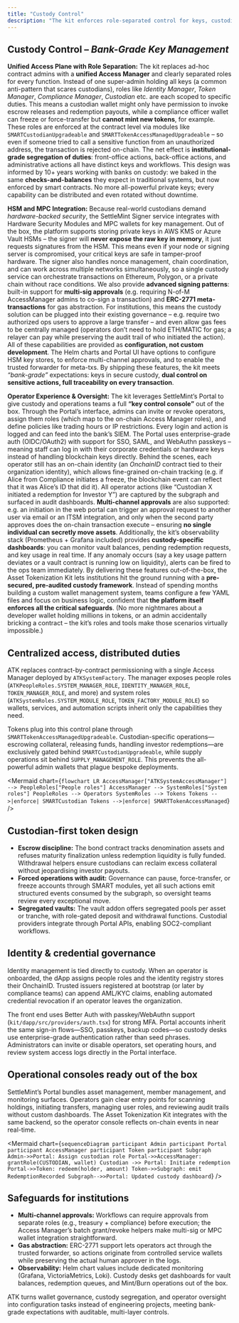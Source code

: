 ```yaml
---
title: "Custody Control"
description: "The kit enforces role-separated control for keys, custodians, and operator actions without rebuilding governance."
---
```


## Custody Control – *Bank-Grade Key Management*

**Unified Access Plane with Role Separation:** The kit replaces ad-hoc contract admins with a **unified Access Manager** and clearly separated roles for every function. Instead of one super-admin holding all keys (a common anti-pattern that scares custodians), roles like *Identity Manager*, *Token Manager*, *Compliance Manager*, *Custodian* etc. are each scoped to specific duties. This means a custodian wallet might only have permission to invoke escrow releases and redemption payouts, while a compliance officer wallet can freeze or force-transfer but **cannot mint new tokens**, for example. These roles are enforced at the contract level via modules like `SMARTCustodianUpgradeable` and `SMARTTokenAccessManagedUpgradeable` – so even if someone tried to call a sensitive function from an unauthorized address, the transaction is rejected on-chain. The net effect is **institutional-grade segregation of duties**: front-office actions, back-office actions, and administrative actions all have distinct keys and workflows. This design was informed by 10+ years working with banks on custody: we baked in the same **checks-and-balances** they expect in traditional systems, but now enforced by smart contracts. No more all-powerful private keys; every capability can be distributed and even rotated without downtime.

**HSM and MPC Integration:** Because real-world custodians demand *hardware-backed security*, the SettleMint Signer service integrates with Hardware Security Modules and MPC wallets for key management. Out of the box, the platform supports storing private keys in AWS KMS or Azure Vault HSMs – the signer will **never expose the raw key in memory**, it just requests signatures from the HSM. This means even if your node or signing server is compromised, your critical keys are safe in tamper-proof hardware. The signer also handles nonce management, chain coordination, and can work across multiple networks simultaneously, so a single custody service can orchestrate transactions on Ethereum, Polygon, or a private chain without race conditions. We also provide **advanced signing patterns**: built-in support for **multi-sig approvals** (e.g. requiring N-of-M AccessManager admins to co-sign a transaction) and **ERC-2771 meta-transactions** for gas abstraction. For institutions, this means the custody solution can be plugged into their existing governance – e.g. require two authorized ops users to approve a large transfer – and even allow gas fees to be centrally managed (operators don’t need to hold ETH/MATIC for gas; a relayer can pay while preserving the audit trail of who initiated the action). All of these capabilities are provided as **configuration, not custom development**. The Helm charts and Portal UI have options to configure HSM key stores, to enforce multi-channel approvals, and to enable the trusted forwarder for meta-txs. By shipping these features, the kit meets *“bank-grade”* expectations: keys in secure custody, **dual control on sensitive actions, full traceability on every transaction**.

**Operator Experience & Oversight:** The kit leverages SettleMint’s Portal to give custody and operations teams a full **“key control console”** out of the box. Through the Portal’s interface, admins can invite or revoke operators, assign them roles (which map to the on-chain Access Manager roles), and define policies like trading hours or IP restrictions. Every login and action is logged and can feed into the bank’s SIEM. The Portal uses enterprise-grade auth (OIDC/OAuth2) with support for SSO, SAML, and WebAuthn passkeys – meaning staff can log in with their corporate credentials or hardware keys instead of handling blockchain keys directly. Behind the scenes, each operator still has an on-chain identity (an *OnchainID* contract tied to their organization identity), which allows fine-grained on-chain tracking (e.g. if Alice from Compliance initiates a freeze, the blockchain event can reflect that it was Alice’s ID that did it). All operator actions (like “Custodian X initiated a redemption for Investor Y”) are captured by the subgraph and surfaced in audit dashboards. **Multi-channel approvals** are also supported: e.g. an initiation in the web portal can trigger an approval request to another user via email or an ITSM integration, and only when the second party approves does the on-chain transaction execute – ensuring **no single individual can secretly move assets**. Additionally, the kit’s observability stack (Prometheus + Grafana included) provides **custody-specific dashboards**: you can monitor vault balances, pending redemption requests, and key usage in real time. If any anomaly occurs (say a key usage pattern deviates or a vault contract is running low on liquidity), alerts can be fired to the ops team immediately. By delivering these features out-of-the-box, the Asset Tokenization Kit lets institutions hit the ground running with a **pre-secured, pre-audited custody framework**. Instead of spending months building a custom wallet management system, teams configure a few YAML files and focus on business logic, confident that **the platform itself enforces all the critical safeguards**. (No more nightmares about a developer wallet holding millions in tokens, or an admin accidentally bricking a contract – the kit’s roles and tools make those scenarios virtually impossible.)

## Centralized access, distributed duties

ATK replaces contract-by-contract permissioning with a single Access Manager deployed by `ATKSystemFactory`. The manager exposes people roles (`ATKPeopleRoles.SYSTEM_MANAGER_ROLE`, `IDENTITY_MANAGER_ROLE`, `TOKEN_MANAGER_ROLE`, and more) and system roles (`ATKSystemRoles.SYSTEM_MODULE_ROLE`, `TOKEN_FACTORY_MODULE_ROLE`) so wallets, services, and automation scripts inherit only the capabilities they need.

Tokens plug into this control plane through `SMARTTokenAccessManagedUpgradeable`. Custodian-specific operations—escrowing collateral, releasing funds, handling investor redemptions—are exclusively gated behind `SMARTCustodianUpgradeable`, while supply operations sit behind `SUPPLY_MANAGEMENT_ROLE`. This prevents the all-powerful admin wallets that plague bespoke deployments.

<Mermaid
  chart={`
flowchart LR
  AccessManager["ATKSystemAccessManager"] --> PeopleRoles["People roles"]
  AccessManager --> SystemRoles["System roles"]
  PeopleRoles --> Operators
  SystemRoles --> Tokens
  Tokens -->|enforce| SMARTCustodian
  Tokens -->|enforce| SMARTTokenAccessManaged
`}
/>

## Custodian-first token design

- **Escrow discipline:** The bond contract tracks denomination assets and refuses maturity finalization unless redemption liquidity is fully funded. Withdrawal helpers ensure custodians can reclaim excess collateral without jeopardising investor payouts.
- **Forced operations with audit:** Governance can pause, force-transfer, or freeze accounts through SMART modules, yet all such actions emit structured events consumed by the subgraph, so oversight teams review every exceptional move.
- **Segregated vaults:** The vault addon offers segregated pools per asset or tranche, with role-gated deposit and withdrawal functions. Custodial providers integrate through Portal APIs, enabling SOC2-compliant workflows.

## Identity & credential governance

Identity management is tied directly to custody. When an operator is onboarded, the dApp assigns people roles and the identity registry stores their OnchainID. Trusted issuers registered at bootstrap (or later by compliance teams) can append AML/KYC claims, enabling automated credential revocation if an operator leaves the organization.

The front end uses Better Auth with passkey/WebAuthn support (`kit/dapp/src/providers/auth.tsx`) for strong MFA. Portal accounts inherit the same sign-in flows—SSO, passkeys, backup codes—so custody desks use enterprise-grade authentication rather than seed phrases. Administrators can invite or disable operators, set operating hours, and review system access logs directly in the Portal interface.

## Operational consoles ready out of the box

SettleMint’s Portal bundles asset management, member management, and monitoring surfaces. Operators gain clear entry points for scanning holdings, initiating transfers, managing user roles, and reviewing audit trails without custom dashboards. The Asset Tokenization Kit integrates with the same backend, so the operator console reflects on-chain events in near real-time.

<Mermaid
  chart={`
sequenceDiagram
  participant Admin
  participant Portal
  participant AccessManager
  participant Token
  participant Subgraph
  Admin->>Portal: Assign custodian role
  Portal->>AccessManager: grantRole(CUSTODIAN, wallet)
  Custodian ->> Portal: Initiate redemption
  Portal->>Token: redeem(holder, amount)
  Token->>Subgraph: emit RedemptionRecorded
  Subgraph-->>Portal: Updated custody dashboard
`}
/>

## Safeguards for institutions

- **Multi-channel approvals:** Workflows can require approvals from separate roles (e.g., treasury + compliance) before execution; the Access Manager’s batch grant/revoke helpers make multi-sig or MPC wallet integration straightforward.
- **Gas abstraction:** ERC-2771 support lets operators act through the trusted forwarder, so actions originate from controlled service wallets while preserving the actual human approver in the logs.
- **Observability:** Helm chart values include dedicated monitoring (Grafana, VictoriaMetrics, Loki). Custody desks get dashboards for vault balances, redemption queues, and Mint/Burn operations out of the box.

ATK turns wallet governance, custody segregation, and operator oversight into configuration tasks instead of engineering projects, meeting bank-grade expectations with auditable, multi-layer controls.
